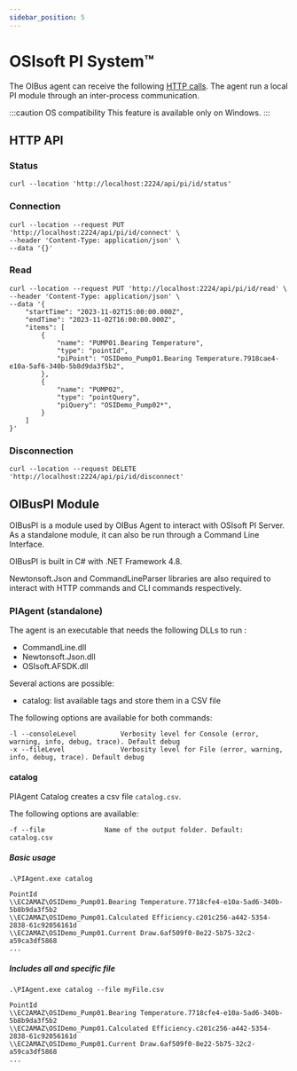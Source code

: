 ```yaml
---
sidebar_position: 5
---
```


# OSIsoft PI System™
The OIBus agent can receive the following [HTTP calls](#http-api). The agent run a local PI module through an inter-process
communication.

:::caution OS compatibility
This feature is available only on Windows.
:::

## HTTP API
### Status
```
curl --location 'http://localhost:2224/api/pi/id/status'
```

### Connection
```
curl --location --request PUT 'http://localhost:2224/api/pi/id/connect' \
--header 'Content-Type: application/json' \
--data '{}'
```

### Read
```
curl --location --request PUT 'http://localhost:2224/api/pi/id/read' \
--header 'Content-Type: application/json' \
--data '{
    "startTime": "2023-11-02T15:00:00.000Z",
    "endTime": "2023-11-02T16:00:00.000Z",
    "items": [
        {
            "name": "PUMP01.Bearing Temperature",
            "type": "pointId",
            "piPoint": "OSIDemo_Pump01.Bearing Temperature.7918cae4-e10a-5af6-340b-5b8d9da3f5b2",
        },
        {
            "name": "PUMP02",
            "type": "pointQuery",
            "piQuery": "OSIDemo_Pump02*",
        }
    ]
}'
```

### Disconnection
```
curl --location --request DELETE 'http://localhost:2224/api/pi/id/disconnect'
```

## OIBusPI Module

OIBusPI is a module used by OIBus Agent to interact with OSIsoft PI Server. As a standalone module, it can also be
run through a Command Line Interface.

OIBusPI is built in C# with .NET Framework 4.8.

Newtonsoft.Json and CommandLineParser libraries are also required to interact with HTTP commands and CLI commands
respectively.

### PIAgent (standalone)
The agent is an executable that needs the following DLLs to run :

- CommandLine.dll
- Newtonsoft.Json.dll
- OSIsoft.AFSDK.dll

Several actions are possible:
- catalog: list available tags and store them in a CSV file

The following options are available for both commands:

````
-l --consoleLevel           Verbosity level for Console (error, warning, info, debug, trace). Default debug
-x --fileLevel              Verbosity level for File (error, warning, info, debug, trace). Default debug
````


#### catalog
PIAgent Catalog creates a csv file `catalog.csv`.

The following options are available:
````
-f --file               Name of the output folder. Default: catalog.csv
````

##### Basic usage
`.\PIAgent.exe catalog`

```
PointId
\\EC2AMAZ\OSIDemo_Pump01.Bearing Temperature.7718cfe4-e10a-5ad6-340b-5b8b9da3f5b2
\\EC2AMAZ\OSIDemo_Pump01.Calculated Efficiency.c201c256-a442-5354-2838-61c92056161d
\\EC2AMAZ\OSIDemo_Pump01.Current Draw.6af509f0-8e22-5b75-32c2-a59ca3df5868
...
```

##### Includes all and specific file
`.\PIAgent.exe catalog --file myFile.csv`

```
PointId
\\EC2AMAZ\OSIDemo_Pump01.Bearing Temperature.7718cfe4-e10a-5ad6-340b-5b8b9da3f5b2
\\EC2AMAZ\OSIDemo_Pump01.Calculated Efficiency.c201c256-a442-5354-2838-61c92056161d
\\EC2AMAZ\OSIDemo_Pump01.Current Draw.6af509f0-8e22-5b75-32c2-a59ca3df5868
...
```
